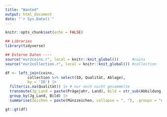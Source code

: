 ---
title: "Wanted"
output: html_document
date: "`r Sys.Date()`"
---

```{r setup, include=FALSE}
knitr::opts_chunk$set(echo = FALSE)

## Libraries
library(tidyverse)

## Externe Daten ----
source("eur2coins.r", local = knitr::knit_global())      #coins
source("eur2collection.r", local = knitr::knit_global()) #collection
```

```{r data, echo=FALSE}
df <- left_join(coins,
          collection %>% select(ID, Qualität, Ablage),
          by = 'ID') |>
  filter(is.na(Qualität)) |> # nur noch nicht gesammelte
  transmute(Jg_Land = paste(Prägejahr, Land), Bild = str_sub(Abbildung, 1, 75), Münzzeichen) |>
  group_by(Jg_Land, Bild) |>
  summarise(Zeichen = paste(Münzzeichen, collapse = ", "), .groups = "drop")
```

```{r table}
gt::gt(df)
```
